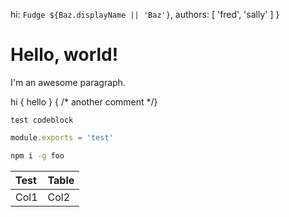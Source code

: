 
  hi:     `Fudge ${Baz.displayName || 'Baz'}`,
  authors: [
     'fred',
           'sally'
    ]
}

# Hello,    world!


 I'm an awesome   paragraph.

<!-- I'm a comment -->

<Foo bg='red'>
      <Bar    >hi    </Bar>
       {  hello       }
       {     /* another comment */}
</Foo>

```
test codeblock
```

```js
module.exports = 'test'
```

```sh
npm i -g foo
```

| Test  | Table   |
|    :---     | :----  |
|   Col1  | Col2    |

